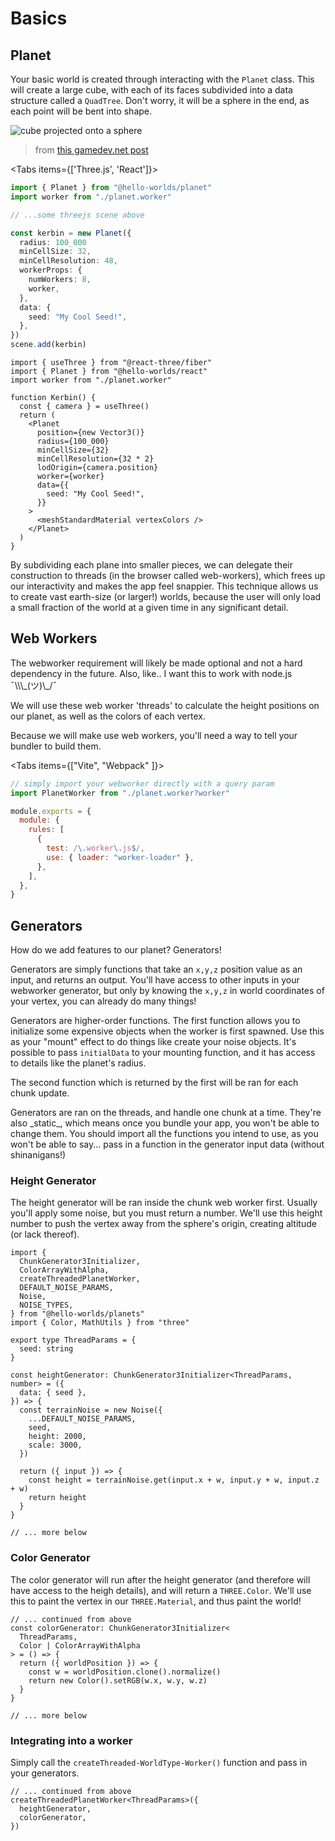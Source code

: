 
# Basics

## Planet

Your basic world is created through interacting with the `Planet` class. This will create a large cube, with each of its faces subdivided into a data structure called a `QuadTree`. Don't worry, it will be a sphere in the end, as each point will be bent into shape.

<img src={cubeoidURL.src} alt="cube projected onto a sphere" />

> from [this gamedev.net post](https://www.gamedev.net/forums/topic/642127-a-pathfinding-on-a-sphere-projected-cube-uneven-planetary-body/5055776/)

<Tabs items={['Three.js', 'React']}>
<Tab>

```ts
import { Planet } from "@hello-worlds/planet"
import worker from "./planet.worker"

// ...some threejs scene above

const kerbin = new Planet({
  radius: 100_000
  minCellSize: 32,
  minCellResolution: 48,
  workerProps: {
    numWorkers: 8,
    worker,
  },
  data: {
    seed: "My Cool Seed!",
  },
})
scene.add(kerbin)
```

</Tab>
<Tab>

```tsx
import { useThree } from "@react-three/fiber"
import { Planet } from "@hello-worlds/react"
import worker from "./planet.worker"

function Kerbin() {
  const { camera } = useThree()
  return (
    <Planet
      position={new Vector3()}
      radius={100_000}
      minCellSize={32}
      minCellResolution={32 * 2}
      lodOrigin={camera.position}
      worker={worker}
      data={{
        seed: "My Cool Seed!",
      }}
    >
      <meshStandardMaterial vertexColors />
    </Planet>
  )
}
```

</Tab>
</Tabs>

By subdividing each plane into smaller pieces, we can delegate their construction to threads (in the browser called web-workers), which frees up our interactivity and makes the app feel snappier. This technique allows us to create vast earth-size (or larger!) worlds, because the user will only load a small fraction of the world at a given time in any significant detail.

## Web Workers

<Callout type="info" emoji="ℹ">
  The webworker requirement will likely be made optional and not a hard
  dependency in the future. Also, like.. I want this to work with node.js
  ¯\\\_(ツ)\_/¯
</Callout>

We will use these web worker 'threads' to calculate the height positions on our planet, as well as the colors of each vertex.

Because we will make use web workers, you'll need a way to tell your bundler to build them.

<Tabs items={["Vite", "Webpack" ]}>
<Tab>

```ts title="components/planet/Planet.tsx"
// simply import your webworker directly with a query param
import PlanetWorker from "./planet.worker?worker"
```

</Tab>
<Tab>

```js title="webpack.config.js"
module.exports = {
  module: {
    rules: [
      {
        test: /\.worker\.js$/,
        use: { loader: "worker-loader" },
      },
    ],
  },
}
```

</Tab>

</Tabs>

## Generators

How do we add features to our planet? Generators!

Generators are simply functions that take an `x,y,z` position value as an input, and returns an output. You'll have access to other inputs in your webworker generator, but only by knowing the `x,y,z` in world coordinates of your vertex, you can already do many things!

Generators are higher-order functions. The first function allows you to initialize some expensive objects when the worker is first spawned. Use this as your "mount" effect to do things like create your noise objects. It's possible to pass `initialData` to your mounting function, and it has access to details like the planet's radius.

The second function which is returned by the first will be ran for each chunk update.

<Callout type="info" emoji="ℹ">
  Generators are ran on the threads, and handle one chunk at a time. They're
  also _static_, which means once you bundle your app, you won't be able to
  change them. You should import all the functions you intend to use, as you
  won't be able to say... pass in a function in the generator input data
  (without shinanigans!)
</Callout>

### Height Generator

The height generator will be ran inside the chunk web worker first. Usually you'll apply some noise, but you must return a number. We'll use this height number to push the vertex away from the sphere's origin, creating altitude (or lack thereof).

```tsx
import {
  ChunkGenerator3Initializer,
  ColorArrayWithAlpha,
  createThreadedPlanetWorker,
  DEFAULT_NOISE_PARAMS,
  Noise,
  NOISE_TYPES,
} from "@hello-worlds/planets"
import { Color, MathUtils } from "three"

export type ThreadParams = {
  seed: string
}

const heightGenerator: ChunkGenerator3Initializer<ThreadParams, number> = ({
  data: { seed },
}) => {
  const terrainNoise = new Noise({
    ...DEFAULT_NOISE_PARAMS,
    seed,
    height: 2000,
    scale: 3000,
  })

  return ({ input }) => {
    const height = terrainNoise.get(input.x + w, input.y + w, input.z + w)
    return height
  }
}

// ... more below
```

### Color Generator

The color generator will run after the height generator (and therefore will have access to the heigh details), and will return a `THREE.Color`. We'll use this to paint the vertex in our `THREE.Material`, and thus paint the world!

```tsx
// ... continued from above
const colorGenerator: ChunkGenerator3Initializer<
  ThreadParams,
  Color | ColorArrayWithAlpha
> = () => {
  return ({ worldPosition }) => {
    const w = worldPosition.clone().normalize()
    return new Color().setRGB(w.x, w.y, w.z)
  }
}

// ... more below
```

### Integrating into a worker

Simply call the `createThreaded-WorldType-Worker()` function and pass in your generators.

```tsx
// ... continued from above
createThreadedPlanetWorker<ThreadParams>({
  heightGenerator,
  colorGenerator,
})
```
